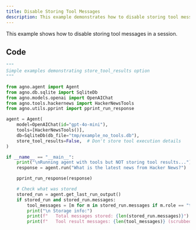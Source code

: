 ```yaml
---
title: Disable Storing Tool Messages
description: This example demonstrates how to disable storing tool messages in a session.
---
```


This example shows how to disable storing tool messages in a session.

## Code

```python disable_storing_tool_messages.py
"""
Simple examples demonstrating store_tool_results option
"""

from agno.agent import Agent
from agno.db.sqlite import SqliteDb
from agno.models.openai import OpenAIChat
from agno.tools.hackernews import HackerNewsTools
from agno.utils.pprint import pprint_run_response

agent = Agent(
    model=OpenAIChat(id="gpt-4o-mini"),
    tools=[HackerNewsTools()],
    db=SqliteDb(db_file="tmp/example_no_tools.db"),
    store_tool_results=False,  # Don't store tool execution details
)

if __name__ == "__main__":
    print("\nRunning agent with tools but NOT storing tool results...")
    response = agent.run("What is the latest news from Hacker News?")

    pprint_run_response(response)

    # Check what was stored
    stored_run = agent.get_last_run_output()
    if stored_run and stored_run.messages:
        tool_messages = [m for m in stored_run.messages if m.role == "tool"]
        print("\n Storage info:")
        print(f"   Total messages stored: {len(stored_run.messages)}")
        print(f"   Tool result messages: {len(tool_messages)} (scrubbed!)")
```